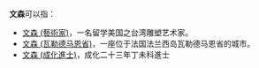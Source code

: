 '''文森'''可以指：
*[[文森_(藝術家)|文森 (藝術家)]]，一名留学美国之台湾雕塑艺术家。
*[[文森_(瓦勒德马恩省)|文森 (瓦勒德马恩省)]]，一座位于法国法兰西岛瓦勒德马恩省的城市。
*[[文森_(成化進士)|文森 (成化進士)]]，成化二十三年丁未科進士
{{Disambig|Cat=二字消歧义}}
